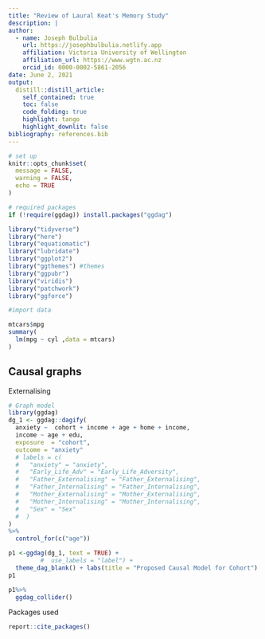 ```yaml
---
title: "Review of Laural Keat's Memory Study"
description: |
author:
  - name: Joseph Bulbulia
    url: https://josephbulbulia.netlify.app
    affiliation: Victoria University of Wellington
    affiliation_url: https://www.wgtn.ac.nz
    orcid_id: 0000-0002-5861-2056
date: June 2, 2021
output:
  distill::distill_article:
    self_contained: true
    toc: false
    code_folding: true
    highlight: tango
    highlight_downlit: false
bibliography: references.bib
---
```


```r
# set up
knitr::opts_chunk$set(
  message = FALSE,
  warning = FALSE,
  echo = TRUE
)
```

```r
# required packages
if (!require(ggdag)) install.packages("ggdag")
```

```r
library("tidyverse")
library("here")
library("equatiomatic")
library("lubridate")
library("ggplot2")
library("ggthemes") #themes
library("ggpubr")
library("viridis")
library("patchwork")
library("ggforce")
```


```r
#import data
```



```r
mtcars$mpg
summary(
  lm(mpg ~ cyl ,data = mtcars)
)
```


## Causal graphs

Externalising

```r
# Graph model
library(ggdag)
dg_1 <- ggdag::dagify(
  anxiety ~  cohort + income + age + home + income, 
  income ~ age + edu, 
  exposure  = "cohort",
  outcome = "anxiety"
  # labels = c(
  #   "anxiety" = "anxiety",
  #   "Early_Life_Adv" = "Early_Life_Adversity",
  #   "Father_Externalising" = "Father_Externalising",
  #   "Father_Internalising" = "Father_Internalising",
  #   "Mother_Externalising" = "Mother_Externalising",
  #   "Mother_Internalising" = "Mother_Internalising",
  #   "Sex" = "Sex"
  #  )
)
%>%
  control_for(c("age"))

p1 <-ggdag(dg_1, text = TRUE) + 
         #  use_labels = "label") + 
  theme_dag_blank() + labs(title = "Proposed Causal Model for Cohort")
p1

p1%>%
  ggdag_collider()
```

Packages used

```r
report::cite_packages()
```
